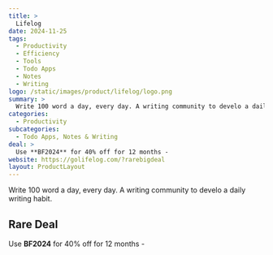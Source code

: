 ```yaml
---
title: >
  Lifelog
date: 2024-11-25
tags:
  - Productivity
  - Efficiency
  - Tools
  - Todo Apps
  - Notes
  - Writing
logo: /static/images/product/lifelog/logo.png
summary: >
  Write 100 word a day, every day. A writing community to develo a daily writing habit.
categories:
  - Productivity
subcategories:
  - Todo Apps, Notes & Writing
deal: >
  Use **BF2024** for 40% off for 12 months -
website: https://golifelog.com/?rarebigdeal
layout: ProductLayout
---
```

Write 100 word a day, every day. A writing community to develo a daily writing habit.

## Rare Deal

Use **BF2024** for 40% off for 12 months -
